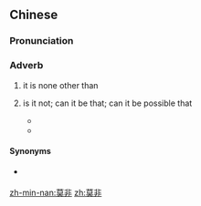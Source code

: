 ==Chinese==
{{zh-forms}}

===Pronunciation===
{{zh-pron
|m=mòfēi
|c=mok6 fei1
|h=pfs=mo̍k-fî
|mn=bo̍k-hui
|cat=adv
}}

===Adverb===
{{zh-adv}}

# {{lb|zh|literary}} it is none other than
# {{lb|zh|literary}} is it not; can it be that; can it be possible that
#* {{zh-x|耶和華 說，誰 告訴 你 赤身露體 呢？'''莫非''' 你 吃 了 我 吩咐 你 不可 吃 的 那 樹 上 的 果子 嗎？|And he said, Who told thee that thou wast naked? '''Hast thou''' eaten of the tree, whereof I commanded thee that thou shouldest not eat?}}
#* {{zh-x|今天 下午 我 心情 太 激動 了，'''莫非''' 是 我 病 了 嗎？|I've been way too nervous this afternoon. Am I sick?}}

====Synonyms====
* {{sense|can it be possible that}} {{zh-l|難道}}

[[zh-min-nan:莫非]]
[[zh:莫非]]